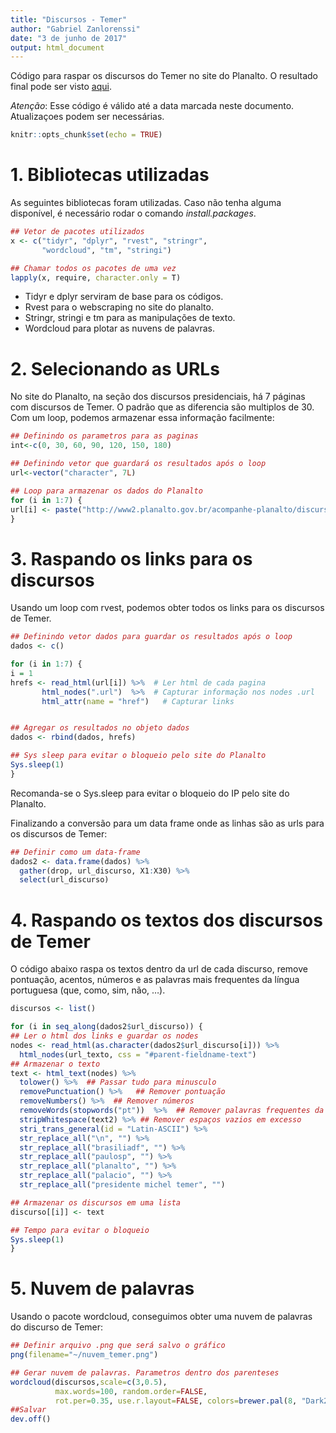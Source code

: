 ```yaml
---
title: "Discursos - Temer"
author: "Gabriel Zanlorenssi"
date: "3 de junho de 2017"
output: html_document
---
```


Código para raspar os discursos do Temer no site do Planalto. O resultado final pode ser visto [aqui](https://www.facebook.com/photo.php?fbid=1234477403344674&set=a.231173343675090.54077.100003472796916&type=3&theater).

*Atenção*: Esse código é válido até a data marcada neste documento. Atualizaçoes podem ser necessárias.

```r
knitr::opts_chunk$set(echo = TRUE)
```

# 1. Bibliotecas utilizadas

As seguintes bibliotecas foram utilizadas. Caso não tenha alguma disponível, é necessário rodar o comando _install.packages_.  

```r
## Vetor de pacotes utilizados
x <- c("tidyr", "dplyr", "rvest", "stringr", 
       "wordcloud", "tm", "stringi")

## Chamar todos os pacotes de uma vez
lapply(x, require, character.only = T)
```

* Tidyr e dplyr serviram de base para os códigos.
* Rvest para o webscraping no site do planalto.
* Stringr, stringi e tm para as manipulações de texto.
* Wordcloud para plotar as nuvens de palavras.

# 2. Selecionando as URLs

No site do Planalto, na seção dos discursos presidenciais, há 7 páginas com discursos de Temer. O padrão que as diferencia são multiplos de 30. Com um loop, podemos armazenar essa informação facilmente:


```r
## Definindo os parametros para as paginas
int<-c(0, 30, 60, 90, 120, 150, 180)

## Definindo vetor que guardará os resultados após o loop
url<-vector("character", 7L)

## Loop para armazenar os dados do Planalto
for (i in 1:7) {
url[i] <- paste("http://www2.planalto.gov.br/acompanhe-planalto/discursos?b_start:int=",int[i], sep="")
}
```

# 3. Raspando os links para os discursos

Usando um loop com rvest, podemos obter todos os links para os discursos de Temer. 

```r
## Definindo vetor dados para guardar os resultados após o loop
dados <- c()

for (i in 1:7) {
i = 1
hrefs <- read_html(url[i]) %>%  # Ler html de cada pagina
       html_nodes(".url")  %>%  # Capturar informação nos nodes .url
       html_attr(name = "href")   # Capturar links


## Agregar os resultados no objeto dados
dados <- rbind(dados, hrefs)

## Sys sleep para evitar o bloqueio pelo site do Planalto
Sys.sleep(1)
}
```

Recomanda-se o Sys.sleep para evitar o bloqueio do IP pelo site do Planalto.

Finalizando a conversão para um data frame onde as linhas são as urls para os discursos de Temer:

```r
## Definir como um data-frame
dados2 <- data.frame(dados) %>% 
  gather(drop, url_discurso, X1:X30) %>% 
  select(url_discurso)
```


# 4. Raspando os textos dos discursos de Temer

O código abaixo raspa os textos dentro da url de cada discurso, remove pontuação, acentos, números e as palavras mais frequentes da língua portuguesa (que, como, sim, não, ...).

```r
discursos <- list()

for (i in seq_along(dados2$url_discurso)) {
## Ler o html dos links e guardar os nodes
nodes <- read_html(as.character(dados2$url_discurso[i])) %>% 
  html_nodes(url_texto, css = "#parent-fieldname-text")
## Armazenar o texto
text <- html_text(nodes) %>% 
  tolower() %>%  ## Passar tudo para minusculo
  removePunctuation() %>%   ## Remover pontuação
  removeNumbers() %>%  ## Remover números
  removeWords(stopwords("pt"))  %>%  ## Remover palavras frequentes da lingua portuguesa
  stripWhitespace(text2) %>% ## Remover espaços vazios em excesso
  stri_trans_general(id = "Latin-ASCII") %>% 
  str_replace_all("\n", "") %>% 
  str_replace_all("brasiliadf", "") %>% 
  str_replace_all("paulosp", "") %>% 
  str_replace_all("planalto", "") %>% 
  str_replace_all("palacio", "") %>% 
  str_replace_all("presidente michel temer", "")

## Armazenar os discursos em uma lista
discurso[[i]] <- text

## Tempo para evitar o bloqueio 
Sys.sleep(1)
}
```

# 5. Nuvem de palavras

Usando o pacote wordcloud, conseguimos obter uma nuvem de palavras do discurso de Temer:

```r
## Definir arquivo .png que será salvo o gráfico
png(filename="~/nuvem_temer.png")

## Gerar nuvem de palavras. Parametros dentro dos parenteses
wordcloud(discursos,scale=c(3,0.5),
          max.words=100, random.order=FALSE, 
          rot.per=0.35, use.r.layout=FALSE, colors=brewer.pal(8, "Dark2"))
##Salvar
dev.off()
```





